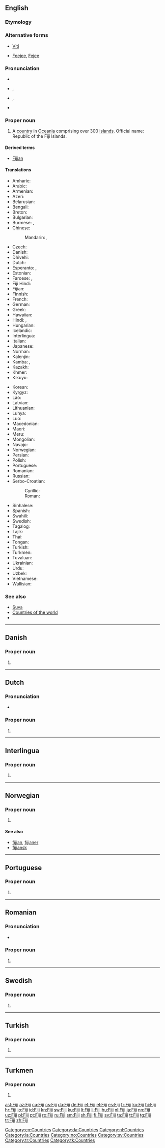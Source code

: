 {{also|fiji}}
==English==
{{wikipedia}}

===Etymology===
{{borrowing|fj|Viti Levu|gloss=Great Viti|lang=en}}

===Alternative forms===
* [[Viti]]
* {{sense|obsolete spellings}} [[Feejee]], [[Fejee]]

===Pronunciation===
* {{rhymes|iːdʒi|lang=en}}
* {{a|UK}} {{enPR|fēʹjē|fējēʹ}}, {{IPA|/ˈfiː.dʒiː/|/fiːˈdʒiː/|lang=en}}
* {{a|US}} {{enPR|fēʹjē}}, {{IPA|/ˈfi.dʒi/|lang=en}}
* {{audio|en-us-Fiji.ogg|Audio (US)|lang=en}}

===Proper noun===
{{en-proper noun}}

# A [[country]] in [[Oceania]] comprising over 300 [[island]]s. Official name: Republic of the Fiji Islands.

====Derived terms====
* [[Fijian]]

====Translations====
{{trans-top|Republic of the Fiji Islands}}
* Amharic: {{t|am|ፊጂ|sc=Ethi}}
* Arabic: {{t|ar|فِيجِي|m}}
* Armenian: {{t|hy|Ֆիջի}}
* Azeri: {{t+|az|Fici}}
* Belarusian: {{t|be|Фіджы|p|tr=Fídžy}}
* Bengali: {{t|bn|ফিজি}}
* Breton: {{t|br|Fidji}}
* Bulgarian: {{t|bg|Фиджи|tr=Fídži}}
* Burmese: {{t|my|ဖီဂျီနိုင်ငံ|sc=Mymr}}, {{t|my| ဖီဂျီ|sc=Mymr}}
* Chinese:
*: Mandarin: {{t|cmn|斐濟|sc=Hani}}, {{t+|cmn|斐济|tr=Fěijì|sc=Hani}}
* Czech: {{t+|cs|Fidži}}
* Danish: {{t+|da|Fiji}}
* Dhivehi: {{t|dv|ފިޖީ|sc=Thaa}}
* Dutch: {{t+|nl|Fiji}}
* Esperanto: {{t|eo|Fiĝio}}, {{t|eo|Fiĝioj}}
* Estonian: {{t+|et|Fidži}}
* Faroese: {{t|fo|Fidjioyggjar|f-p}}, {{t|fo|Fidji|n}}
* Fiji Hindi: {{t|hif|फ़िजी|tr=fijī}}
* Fijian: {{t+|fj|Viti}}
* Finnish: {{t+|fi|Fidži}}
* French: {{t+|fr|Fidji}}
* German: {{t+|de|Fidschi}}
* Greek: {{t+|el|Φίτζι|n}}
* Hawaiian: {{t|haw|Pīkī}}
* Hindi: {{t+|hi|फ़िजी|tr=fijī}}, {{t+|hi|फिजी|tr=phijī}}
* Hungarian: {{t+|hu|Fidzsi-szigetek}}
* Icelandic: {{t+|is|Fídjieyjar}}
* Interlingua: {{t|ia|Fiji}}
* Italian: {{t+|it|Figi}}
* Japanese: {{t+|ja|フィジー|tr=Fijī}}
* Norman: {{t|nrf|Fiji}}
* Kalenjin: {{t|kln|Fiji}}
* Kamba: {{t|kam|Fiji}}, {{t|kam|Fiji}}
* Kazakh: {{t|kk|Фиджи|sc=Cyrl}}
* Khmer: {{t|km|ហ៊្វីជី|tr=fi ji|sc=Khmr}}
* Kikuyu: {{t|ki|Fiji}}
{{trans-mid}}
* Korean: {{t+|ko|피지|tr=Piji|sc=Hang}}
* Kyrgyz: {{t|ky|Фижи|sc=Cyrl}}
* Lao: {{t|lo|ຟິຈິ|sc=Laoo}}
* Latvian: {{t|lv|Fidži}}
* Lithuanian: {{t+|lt|Fidžis}}
* Luhya: {{t|luy|Fiji}}
* Luo: {{t|luo|Fiji}}
* Macedonian: {{t|mk|Фиџи|n|tr=Fídži}}
* Maori: {{t|mi|Whītī}}
* Meru: {{t|mer|Fiji}}
* Mongolian: {{t|mn|Фижи|sc=Cyrl}}
* Navajo: {{t|nv|Fííjii‎}}
* Norwegian: {{t|no|Fiji}}
* Persian: {{t|fa|فیجی|tr=Fiji}}
* Polish: {{t+|pl|Fidżi}}
* Portuguese: {{t+|pt|Fiji}}
* Romanian: {{t+|ro|Fiji}}
* Russian: {{t|ru|Фи́джи|p}} {{qualifier|indeclinable}}
* Serbo-Croatian:
*: Cyrillic: {{t|sh|Фиџи|m|sc=Cyrl}}
*: Roman: {{t+|sh|Fȉdži|m}}
* Sinhalese: {{t|si|ෆීජි|sc=Sinh}}
* Spanish: {{t+|es|Fiyi}}
* Swahili: {{t+|sw|Fiji}}
* Swedish: {{t+|sv|Fiji}}
* Tagalog: {{t|tl|Pidyi}}
* Tajik: {{t+|tg|Фиҷи}}
* Thai: {{t+|th|ฟิจิ|tr=fici}}
* Tongan: {{t|to|Viti}}
* Turkish: {{t+|tr|Fiji}}
* Turkmen: {{t|tk|Fiji}}
* Tuvaluan: {{t|tvl|Fiti}}
* Ukrainian: {{t|uk|Фіджі|p|tr=Fídži}}
* Urdu: {{t|ur|فجی|tr=fijī}}
* Uzbek: {{t+|uz|Fiji}}
* Vietnamese: {{t|vi|Phi-gi}}
* Wallisian: {{t|wls|Fisi}}
{{trans-bottom}}

===See also===
* [[Suva]]
* [[Appendix:Countries of the world|Countries of the world]]
* {{pedialite}}

[[Category:en:Countries]]

----

==Danish==

===Proper noun===
{{head|da|proper noun}}

# {{l|en|Fiji}}

[[Category:da:Countries]]

----

==Dutch==

===Pronunciation===
* {{audio|Nl-Fiji.ogg|Audio|lang=nl}}

===Proper noun===
{{nl-proper noun}}

# {{l|en|Fiji}}

[[Category:nl:Countries]]

----

==Interlingua==

===Proper noun===
{{head|ia|proper noun}}

# {{l|en|Fiji}}

[[Category:ia:Countries]]

----

==Norwegian==

===Proper noun===
{{head|no|proper noun}}

# {{l|en|Fiji}}

====See also====
* [[fijian]], [[fijianer]]
* [[fijiansk]]

[[Category:no:Countries]]

----

==Portuguese==

===Proper noun===
{{pt-proper noun|f-p}}

# {{place|pt|country/and/archipelago|continent/Oceania|t1=Fiji}}

----

==Romanian==

===Pronunciation===
* {{IPA|/ˈfi.d͡ʒi/|lang=ro}}

===Proper noun===
{{head|ro|proper noun}}

# {{l|en|Fiji}}

----

==Swedish==

===Proper noun===
{{head|sv|proper noun}}

# {{l|en|Fiji}}

[[Category:sv:Countries]]

----

==Turkish==

===Proper noun===
{{head|tr|proper noun}}

# {{l|en|Fiji}}

[[Category:tr:Countries]]

----

==Turkmen==

===Proper noun===
{{head|tk|proper noun}}

# {{l|en|Fiji}}

[[Category:tk:Countries]]

[[ast:Fiji]]
[[az:Fiji]]
[[ca:Fiji]]
[[cs:Fiji]]
[[da:Fiji]]
[[de:Fiji]]
[[et:Fiji]]
[[el:Fiji]]
[[es:Fiji]]
[[fr:Fiji]]
[[ko:Fiji]]
[[hi:Fiji]]
[[hr:Fiji]]
[[io:Fiji]]
[[id:Fiji]]
[[kn:Fiji]]
[[sw:Fiji]]
[[ku:Fiji]]
[[lt:Fiji]]
[[li:Fiji]]
[[hu:Fiji]]
[[nl:Fiji]]
[[ja:Fiji]]
[[nn:Fiji]]
[[uz:Fiji]]
[[pl:Fiji]]
[[pt:Fiji]]
[[ro:Fiji]]
[[ru:Fiji]]
[[sm:Fiji]]
[[sh:Fiji]]
[[fi:Fiji]]
[[sv:Fiji]]
[[ta:Fiji]]
[[tt:Fiji]]
[[tg:Fiji]]
[[tr:Fiji]]
[[zh:Fiji]]
